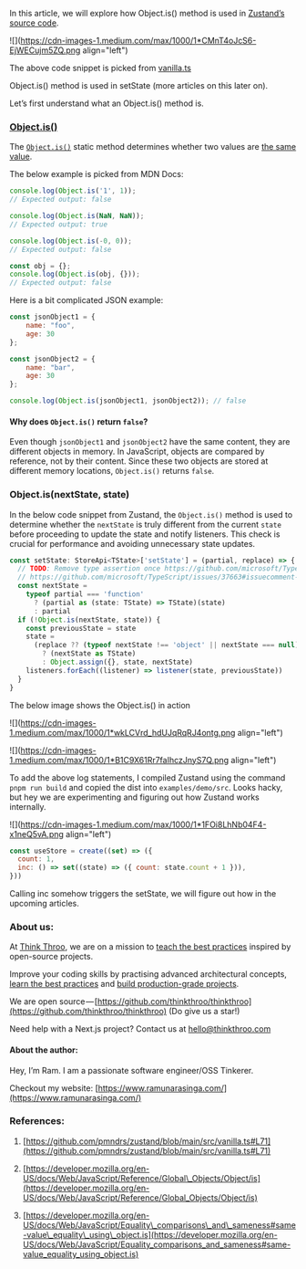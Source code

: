 In this article, we will explore how Object.is() method is used in [Zustand’s source code](https://github.com/pmndrs/zustand/blob/main/src/vanilla.ts#L71). 

![](https://cdn-images-1.medium.com/max/1000/1*CMnT4oJcS6-EjWECujm5ZQ.png align="left")

The above code snippet is picked from [vanilla.ts](https://github.com/pmndrs/zustand/blob/main/src/vanilla.ts#L71)

Object.is() method is used in setState (more articles on this later on).

Let’s first understand what an Object.is() method is.

### [Object.is()](https://developer.mozilla.org/en-US/docs/Web/JavaScript/Reference/Global_Objects/Object/is)

The [`Object.is()`](https://developer.mozilla.org/en-US/docs/Web/JavaScript/Reference/Global_Objects/Object/is) static method determines whether two values are [the same value](https://developer.mozilla.org/en-US/docs/Web/JavaScript/Equality_comparisons_and_sameness#same-value_equality_using_object.is).

The below example is picked from MDN Docs:

```javascript
console.log(Object.is('1', 1));
// Expected output: false

console.log(Object.is(NaN, NaN));
// Expected output: true

console.log(Object.is(-0, 0));
// Expected output: false

const obj = {};
console.log(Object.is(obj, {}));
// Expected output: false
```

Here is a bit complicated JSON example:

```javascript
const jsonObject1 = {
    name: "foo",
    age: 30
};

const jsonObject2 = {
    name: "bar",
    age: 30
};

console.log(Object.is(jsonObject1, jsonObject2)); // false
```

#### Why does `Object.is()` return `false`?

Even though `jsonObject1` and `jsonObject2` have the same content, they are different objects in memory. In JavaScript, objects are compared by reference, not by their content. Since these two objects are stored at different memory locations, `Object.is()` returns `false`.

### Object.is(nextState, state)

In the below code snippet from Zustand, the `Object.is()` method is used to determine whether the `nextState` is truly different from the current `state` before proceeding to update the state and notify listeners. This check is crucial for performance and avoiding unnecessary state updates.

```typescript
const setState: StoreApi<TState>['setState'] = (partial, replace) => {
  // TODO: Remove type assertion once https://github.com/microsoft/TypeScript/issues/37663 is resolved
  // https://github.com/microsoft/TypeScript/issues/37663#issuecomment-759728342
  const nextState =
    typeof partial === 'function'
      ? (partial as (state: TState) => TState)(state)
      : partial
  if (!Object.is(nextState, state)) {
    const previousState = state
    state =
      (replace ?? (typeof nextState !== 'object' || nextState === null))
        ? (nextState as TState)
        : Object.assign({}, state, nextState)
    listeners.forEach((listener) => listener(state, previousState))
  }
}
```

The below image shows the Object.is() in action

![](https://cdn-images-1.medium.com/max/1000/1*wkLCVrd_hdUJqRqRJ4ontg.png align="left")

![](https://cdn-images-1.medium.com/max/1000/1*B1C9X61Rr7faIhczJnyS7Q.png align="left")

To add the above log statements, I compiled Zustand using the command `pnpm run build` and copied the dist into `examples/demo/src`. Looks hacky, but hey we are experimenting and figuring out how Zustand works internally.

![](https://cdn-images-1.medium.com/max/1000/1*1FOi8LhNb04F4-x1neQ5vA.png align="left")

```javascript
const useStore = create((set) => ({
  count: 1,
  inc: () => set((state) => ({ count: state.count + 1 })),
}))
```

Calling inc somehow triggers the setState, we will figure out how in the upcoming articles.

### About us:

At [Think Throo](https://thinkthroo.com/), we are on a mission to [teach the best practices](https://app.thinkthroo.com/best-practices) inspired by open-source projects.

Improve your coding skills by practising advanced architectural concepts, [learn the best practices](https://app.thinkthroo.com/best-practices) and [build production-grade projects](https://app.thinkthroo.com/production-grade-projects).

We are open source — [https://github.com/thinkthroo/thinkthroo](https://github.com/thinkthroo/thinkthroo) (Do give us a star!)

Need help with a Next.js project? Contact us at hello@thinkthroo.com

#### About the author:

Hey, I’m Ram. I am a passionate software engineer/OSS Tinkerer.

Checkout my website: [https://www.ramunarasinga.com/](https://www.ramunarasinga.com/)

### References:

1. [https://github.com/pmndrs/zustand/blob/main/src/vanilla.ts#L71](https://github.com/pmndrs/zustand/blob/main/src/vanilla.ts#L71)
    
2. [https://developer.mozilla.org/en-US/docs/Web/JavaScript/Reference/Global\_Objects/Object/is](https://developer.mozilla.org/en-US/docs/Web/JavaScript/Reference/Global_Objects/Object/is)
    
3. [https://developer.mozilla.org/en-US/docs/Web/JavaScript/Equality\_comparisons\_and\_sameness#same-value\_equality\_using\_object.is](https://developer.mozilla.org/en-US/docs/Web/JavaScript/Equality_comparisons_and_sameness#same-value_equality_using_object.is)
